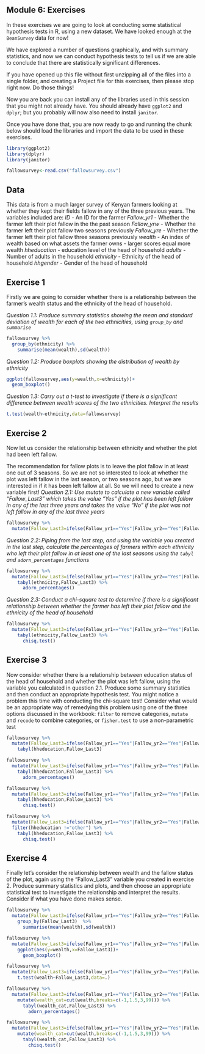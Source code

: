 
## Module 6: Exercises

In these exercises we are going to look at conducting some statistical hypothesis tests in R, using a new dataset. We have looked enough at the `BeanSurvey` data for now! 

We have explored a number of questions graphically, and with summary statistics, and now we can conduct hypothesis tests to tell us if we are able to conclude that there are statistically significant differences.

If you have opened up this file without first unzipping all of the files into a single folder, and creating a Project file for this exercises, then please stop right now. Do those things!

Now you are back you can install any of the libraries used in this session that you might not already have. You should already have `ggplot2` and `dplyr`; but you probably will now also need to install `janitor`.

Once you have done that, you are now ready to go and running the chunk below should load the libraries and import the data to be used in these exercises.

```r
library(ggplot2)
library(dplyr)
library(janitor)

fallowsurvey<-read.csv("fallowsurvey.csv")

```

## Data

This data is from a much larger survey of Kenyan farmers looking at whether they kept their fields fallow in any of the three previous years. The variables included are:
*ID* - An ID for the farmer
*Fallow_yr1* - Whether the farmer left their plot fallow in the the past season
*Fallow_yrw* - Whether the farmer left their plot fallow two seasons previously
*Fallow_yre* - Whether the farmer left their plot fallow three seasons previously
*wealth* - An index of wealth based on what assets the farmer owns - larger scores equal more wealth
*hheducation* - education level of the head of household
*adults* - Number of adults in the household
*ethnicity* - Ethnicity of the head of household
*hhgender* - Gender of the head of household

## Exercise 1

Firstly we are going to consider whether there is a relationship between the farmer's wealth status and the ethnicity of the head of household.

*Question 1.1: Produce summary statistics showing the mean and standard deviation of wealth for each of the two ethnicities, using `group_by` and `summarise`*

```r
fallowsurvey %>%
  group_by(ethnicity) %>%
    summarise(mean(wealth),sd(wealth))

```

*Question 1.2: Produce boxplots showing the distribution of wealth by ethnicity*

```r
ggplot(fallowsurvey,aes(y=wealth,x=ethnicity))+
  geom_boxplot()
```

*Question 1.3: Carry out a t-test to investigate if there is a significant difference between wealth scores of the two ethnicities. Interpret the results*

```r
t.test(wealth~ethnicity,data=fallowsurvey)
```

## Exercise 2

Now let us consider the relationship between ethnicity and whether the plot had been left fallow. 


The recommendation for fallow plots is to leave the plot fallow in at least one out of 3 seasons. So we are not so interested to look at whether the plot was left fallow in the last season, or two seasons ago, but we are interested in if it has been left fallow at all. So we will need to create a new variable first!
*Question 2.1: Use mutate to calculate a new variable called "Fallow_Last3" which takes the value "Yes" if the plot has been left fallow in any of the last three years and takes the value "No" if the plot was not left fallow in any of the last three years*

```r
fallowsurvey %>%
  mutate(Fallow_Last3=ifelse(Fallow_yr1=="Yes"|Fallow_yr2=="Yes"|Fallow_yr3=="Yes","Yes","No")) 
```

*Question 2.2: Piping from the last step, and using the variable you created in the last step, calculate the percentages of farmers within each ethnicity who left their plot fallow in at least one of the last seasons using the `tabyl` and `adorn_percentages` functions*


```r
fallowsurvey %>%
  mutate(Fallow_Last3=ifelse(Fallow_yr1=="Yes"|Fallow_yr2=="Yes"|Fallow_yr3=="Yes","Yes","No")) %>%
    tabyl(ethnicity,Fallow_Last3) %>%
      adorn_percentages()
```

*Question 2.3: Conduct a chi-square test to determine if there is a significant relationship between whether the farmer has left their plot fallow and the ethnicity of the head of household*

```r
fallowsurvey %>%
  mutate(Fallow_Last3=ifelse(Fallow_yr1=="Yes"|Fallow_yr2=="Yes"|Fallow_yr3=="Yes","Yes","No")) %>%
    tabyl(ethnicity,Fallow_Last3) %>%
      chisq.test()
```

## Exercise 3

Now consider whether there is a relationship between education status of the head of household and whether the plot was left fallow, using the variable you calculated in question 2.1.
Produce some summary statistics and then conduct an appropriate hypothesis test.
You might notice a problem this time with conducting the chi-square test! Consider what would be an appropriate way of remedying this problem using one of the three options discussed in the workbook: `filter` to remove categories, `mutate` and `recode` to combine categories, or `fisher.test` to use a non-parametric test


```r
fallowsurvey %>%
  mutate(Fallow_Last3=ifelse(Fallow_yr1=="Yes"|Fallow_yr2=="Yes"|Fallow_yr3=="Yes","Yes","No")) %>%
    tabyl(hheducation,Fallow_Last3) 

fallowsurvey %>%
  mutate(Fallow_Last3=ifelse(Fallow_yr1=="Yes"|Fallow_yr2=="Yes"|Fallow_yr3=="Yes","Yes","No")) %>%
    tabyl(hheducation,Fallow_Last3) %>%
      adorn_percentages()

fallowsurvey %>%
  mutate(Fallow_Last3=ifelse(Fallow_yr1=="Yes"|Fallow_yr2=="Yes"|Fallow_yr3=="Yes","Yes","No")) %>%
    tabyl(hheducation,Fallow_Last3) %>%
      chisq.test()

fallowsurvey %>%
  mutate(Fallow_Last3=ifelse(Fallow_yr1=="Yes"|Fallow_yr2=="Yes"|Fallow_yr3=="Yes","Yes","No")) %>%
  filter(hheducation !="other") %>%
    tabyl(hheducation,Fallow_Last3) %>%
      chisq.test()
```



## Exercise 4

Finally let's consider the relationship between wealth and the fallow status of the plot, again using the "Fallow_Last3" variable you created in exercise 2. Produce summary statistics and plots, and then choose an appropriate statistical test to investigate the relationship and interpret the results. Consider if what you have done makes sense.

```r
fallowsurvey %>%
  mutate(Fallow_Last3=ifelse(Fallow_yr1=="Yes"|Fallow_yr2=="Yes"|Fallow_yr3=="Yes","Yes","No")) %>%
    group_by(Fallow_Last3)  %>%
      summarise(mean(wealth),sd(wealth))

```

```r
fallowsurvey %>%
  mutate(Fallow_Last3=ifelse(Fallow_yr1=="Yes"|Fallow_yr2=="Yes"|Fallow_yr3=="Yes","Yes","No")) %>%
    ggplot(aes(y=wealth,x=Fallow_Last3))+
      geom_boxplot()

```
```r
fallowsurvey %>%
  mutate(Fallow_Last3=ifelse(Fallow_yr1=="Yes"|Fallow_yr2=="Yes"|Fallow_yr3=="Yes","Yes","No")) %>%
    t.test(wealth~Fallow_Last3,data=.)
```

```r
fallowsurvey %>%
  mutate(Fallow_Last3=ifelse(Fallow_yr1=="Yes"|Fallow_yr2=="Yes"|Fallow_yr3=="Yes","Yes","No")) %>%
    mutate(wealth_cat=cut(wealth,breaks=c(-1,1.5,3,99))) %>%
      tabyl(wealth_cat,Fallow_Last3) %>%
        adorn_percentages()
```

```r
fallowsurvey %>%
  mutate(Fallow_Last3=ifelse(Fallow_yr1=="Yes"|Fallow_yr2=="Yes"|Fallow_yr3=="Yes","Yes","No")) %>%
    mutate(wealth_cat=cut(wealth,breaks=c(-1,1.5,3,99))) %>%
      tabyl(wealth_cat,Fallow_Last3) %>%
        chisq.test()
```

